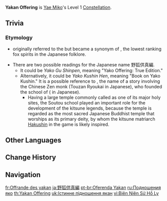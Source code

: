 {{Constellation Infobox
|image       = Constellation Yakan Offering.png
|description = Each time [[Great Secret Art: Tenko Kenshin]] activates a Tenko Thunderbolt, Yae Miko will restore 8 Elemental Energy for herself.
|level       = 1
|character   = Yae Miko
|utility1    = Energy
}}
'''Yakan Offering''' is [[Yae Miko]]'s Level 1 [[Constellation]].

==Trivia==
===Etymology===
* {{lang|''Yakan''|ja=野干|ja_lit=wild jackal}} originally referred to the {{w|Indian jackal}} but became a synonym of {{lang|''{{w|Yako (fox)|yako}}''|ja=野狐|ja_tl=wild fox}}, the lowest ranking fox spirits in the Japanese folklore.
* There are two possible readings for the Japanese name 野狐供真編.
** It could be ''Yako Gu Shinpen'', meaning "Yako Offering: True Edition."
** Alternatively, it could be ''Yako Kushin Hen'', meaning "Book on Yako Kushin." It is a possible reference to {{lang|"Touzan Kushin"|ja=洞山供真}}, the name of a story involving the Chinese Zen monk {{w|Dongshan Liangjie}} (Touzan Ryoukai in Japanese), who founded the school of {{w|Caodong school|Caodong}} ({{w|Sōtō|Soutou}} in Japanese).
*** Having a large temple commonly called {{w|Toyokawa Inari}} as one of its major holy sites, the Soutou school played an important role for the development of the kitsune legends, because the temple is regarded as the most sacred Japanese Buddhist temple that worships {{w|Dakini}} as its primary deity, by whom the kitsune matriarch [[Hakushin]] in the game is likely inspired.

==Other Languages==
{{Other Languages
|en      = Yakan Offering
|zhs     = 野狐供真篇
|zhs_rm  = Yěhú Gòng Zhēnpiān{{Assumed}}
|zht     = 野狐供真篇
|zht_rm  = Yěhú Gòng Zhēnpiān{{Assumed}}
|zh_tl   = {{w|Yako (fox)|Yako}} Offering: True Edition{{Sino|zh|ja}}
|ja      = 野狐供真編
|ja_rm   = Yako Gu Shinpen{{Assumed}}
|ja_tl   = {{w|Yako (fox)|Yako}} Offering: True Edition
|ja_note = See the [[#Etymology|Etymology section]].
|ko      = 여우의 제물
|ko_rm   = Yeo'u-ui Jemul
|ko_tl   = Offering of Fox
|es      = Ofrenda de los yako
|es_tl   = Offering of the Yako
|fr      = Offrande des yakan
|fr_tl   = Offering of the Yakan
|ru      = Подношения яко
|ru_tl   = Yako Offerings
|th      = Yakan Offering
|vi      = Biên Niên Sử Hồ Ly
|vi_tl   = Chronicle of {{w|Hồ ly tinh|Fox Spirit}}
|vi_note = Perhaps the translation {{vi|Biên Niên Sử|Chronicle}} interprets a part of the Chinese name {{zh|t=供真篇}} as ''Gōngzhēn Piān'', or "Book That Provides Truth."
|de      = Yakan-Opfer
|de_tl   = Yakan Sacrifice
|id      = Yakan Offering
|pt      = Oferenda Yakan
|pt_tl   = Yakan Offering
|tr      = Yako Adağı
|tr_tl   = Yako Offering
|tr_note = "Yakan" was changed to "Yako" in the turkish translation, because {{tr|Yakan|lit=burning}} is an existing word in the turkish language.
|it      = Offerta di Yakan
|it_tl   = Yakan Offering
}}

==Change History==
{{Change History|2.5}}

==Navigation==
{{Talent Navbox|Yae Miko}}

[[fr:Offrande des yakan]]
[[ja:野狐供真編]]
[[pt-br:Oferenda Yakan]]
[[ru:Подношения яко]]
[[th:Yakan Offering]]
[[uk:Істинне підношення якан]]
[[vi:Biên Niên Sử Hồ Ly]]